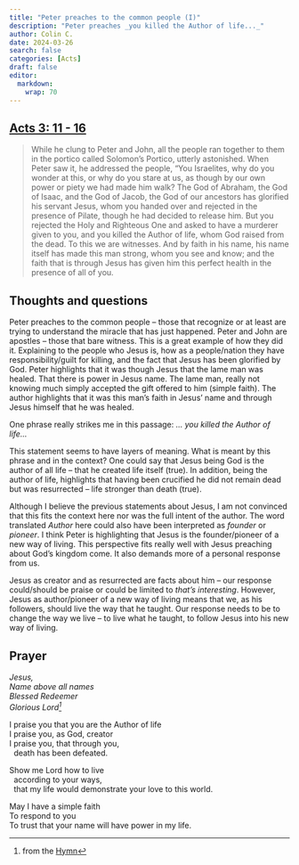 ```yaml
---
title: "Peter preaches to the common people (I)"
description: "Peter preaches _you killed the Author of life..._"
author: Colin C.
date: 2024-03-26
search: false
categories: [Acts]
draft: false
editor: 
  markdown: 
    wrap: 70
---
```


## [Acts 3: 11 - 16](https://www.bible.com/bible/2016/ACT.3.NRSV)

> While he clung to Peter and John, all the people ran together to them in the portico called Solomon's Portico, utterly astonished. When Peter saw it, he addressed the people, “You Israelites, why do you wonder at this, or why do you stare at us, as though by our own power or piety we had made him walk? The God of Abraham, the God of Isaac, and the God of Jacob, the God of our ancestors has glorified his servant Jesus, whom you handed over and rejected in the presence of Pilate, though he had decided to release him. But you rejected the Holy and Righteous One and asked to have a murderer given to you, and you killed the Author of life, whom God raised from the dead. To this we are witnesses. And by faith in his name, his name itself has made this man strong, whom you see and know; and the faith that is through Jesus has given him this perfect health in the presence of all of you.


<!-- ## Terms and Notes -->


## Thoughts and questions

Peter preaches to the common people -- those that recognize or at least are trying to understand the miracle that has just happened.  Peter and John are apostles -- those that bare witness.  This is a great example of how they did it.  Explaining to the people who Jesus is, how as a people/nation they have responsibility/guilt for killing, and the fact that Jesus has been glorified by God.  Peter highlights that it was though Jesus that the lame man was healed. That there is power in Jesus name. The lame man, really not knowing much simply accepted the gift offered to him (simple faith).  The author highlights that it was this man's faith in Jesus' name and through Jesus himself that he was healed.  

One phrase really strikes me in this passage: _... you killed the Author of life..._  

This statement seems to have layers of meaning. What is meant by this phrase and in the context?  One could say that Jesus being God is the author of all life -- that he created life itself (true).  In addition, being the author of life, highlights that having been crucified he did not remain dead but was resurrected -- life stronger than death (true).    

Although I believe the previous statements about Jesus, I am not convinced that this fits the context here nor was the full intent of the author.  The word translated _Author_ here could also have been interpreted as _founder_ or _pioneer_.  I think Peter is highlighting that Jesus is the founder/pioneer of a new way of living. This perspective fits really well with Jesus preaching about God's kingdom come.  It also demands more of a personal response from us.  

Jesus as creator and as resurrected are facts about him -- our response could/should be praise or could be limited to _that's interesting_.  However, Jesus as author/pioneer of a new way of living means that we, as his followers, should live the way that he taught.  Our response needs to be to change the way we live -- to live what he taught, to follow Jesus into his new way of living. 



## Prayer

_Jesus,\
Name above all names\
Blessed Redeemer\
Glorious Lord^[from the [Hymn](https://digitalsongsandhymns.com/songs/8651)]_

I praise you that you are the Author of life\
I praise you, as God, creator\
I praise you, that through you, \
&nbsp; death has been defeated.  

Show me Lord how to live\
&nbsp; according to your ways,\
&nbsp; that my life would demonstrate your love to this world. 

May I have a simple faith\
To respond to you\
To trust that your name will have power in my life.
